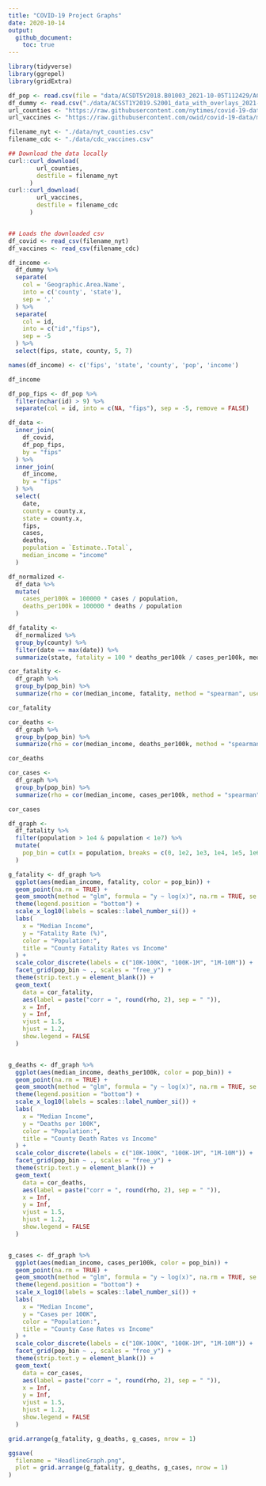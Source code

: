 ```yaml
---
title: "COVID-19 Project Graphs"
date: 2020-10-14
output:
  github_document:
    toc: true
---
```


```r
library(tidyverse)
library(ggrepel)
library(gridExtra)
```

```r
df_pop <- read.csv(file = "data/ACSDT5Y2018.B01003_2021-10-05T112429/ACSDT5Y2018.B01003_data_with_overlays_2021-10-05T112340.csv", skip = 1)
df_dummy <- read.csv("./data/ACSST1Y2019.S2001_data_with_overlays_2021-10-14T122803.csv", skip = 1)
url_counties <- "https://raw.githubusercontent.com/nytimes/covid-19-data/master/us-counties.csv"
url_vaccines <- "https://raw.githubusercontent.com/owid/covid-19-data/master/public/data/vaccinations/us_state_vaccinations.csv"

filename_nyt <- "./data/nyt_counties.csv"
filename_cdc <- "./data/cdc_vaccines.csv"

## Download the data locally
curl::curl_download(
        url_counties,
        destfile = filename_nyt
      )
curl::curl_download(
        url_vaccines,
        destfile = filename_cdc
      )


## Loads the downloaded csv
df_covid <- read_csv(filename_nyt)
df_vaccines <- read_csv(filename_cdc)

```
```r
df_income <-
  df_dummy %>%
  separate(
    col = 'Geographic.Area.Name',
    into = c('county', 'state'),
    sep = ','
  ) %>%
  separate(
    col = id,
    into = c("id","fips"),
    sep = -5
  ) %>%
  select(fips, state, county, 5, 7)

names(df_income) <- c('fips', 'state', 'county', 'pop', 'income')

df_income
```

```r
df_pop_fips <- df_pop %>% 
  filter(nchar(id) > 9) %>% 
  separate(col = id, into = c(NA, "fips"), sep = -5, remove = FALSE)

df_data <- 
  inner_join(
    df_covid,
    df_pop_fips,
    by = "fips"
  ) %>% 
  inner_join(
    df_income,
    by = "fips"
  ) %>%
  select(
    date,
    county = county.x,
    state = county.x,
    fips,
    cases,
    deaths,
    population = `Estimate..Total`,
    median_income = "income"
  )

df_normalized <-
  df_data %>% 
  mutate(
    cases_per100k = 100000 * cases / population, 
    deaths_per100k = 100000 * deaths / population
  )

df_fatality <- 
  df_normalized %>%
  group_by(county) %>% 
  filter(date == max(date)) %>% 
  summarize(state, fatality = 100 * deaths_per100k / cases_per100k, median_income, population, cases_per100k, deaths_per100k)
```

```r
cor_fatality <-
  df_graph %>%
  group_by(pop_bin) %>%
  summarize(rho = cor(median_income, fatality, method = "spearman", use = "pairwise.complete.obs"))

cor_fatality

cor_deaths <-
  df_graph %>%
  group_by(pop_bin) %>%
  summarize(rho = cor(median_income, deaths_per100k, method = "spearman", use = "pairwise.complete.obs"))

cor_deaths

cor_cases <-
  df_graph %>%
  group_by(pop_bin) %>%
  summarize(rho = cor(median_income, cases_per100k, method = "spearman", use = "pairwise.complete.obs"))

cor_cases

df_graph <- 
  df_fatality %>% 
  filter(population > 1e4 & population < 1e7) %>% 
  mutate(
    pop_bin = cut(x = population, breaks = c(0, 1e2, 1e3, 1e4, 1e5, 1e6, 1e7, 1e8))
  )
```

```r
g_fatality <- df_graph %>% 
  ggplot(aes(median_income, fatality, color = pop_bin)) +
  geom_point(na.rm = TRUE) +
  geom_smooth(method = "glm", formula = "y ~ log(x)", na.rm = TRUE, se = TRUE) +
  theme(legend.position = "bottom") +
  scale_x_log10(labels = scales::label_number_si()) +
  labs(
    x = "Median Income",
    y = "Fatality Rate (%)",
    color = "Population:",
    title = "County Fatality Rates vs Income"
  ) +
  scale_color_discrete(labels = c("10K-100K", "100K-1M", "1M-10M")) +
  facet_grid(pop_bin ~ ., scales = "free_y") +
  theme(strip.text.y = element_blank()) +
  geom_text(
    data = cor_fatality, 
    aes(label = paste("corr = ", round(rho, 2), sep = " ")), 
    x = Inf, 
    y = Inf,
    vjust = 1.5, 
    hjust = 1.2, 
    show.legend = FALSE
  )


g_deaths <- df_graph %>% 
  ggplot(aes(median_income, deaths_per100k, color = pop_bin)) +
  geom_point(na.rm = TRUE) +
  geom_smooth(method = "glm", formula = "y ~ log(x)", na.rm = TRUE, se = TRUE) +
  theme(legend.position = "bottom") +
  scale_x_log10(labels = scales::label_number_si()) +
  labs(
    x = "Median Income",
    y = "Deaths per 100K",
    color = "Population:",
    title = "County Death Rates vs Income"
  ) +
  scale_color_discrete(labels = c("10K-100K", "100K-1M", "1M-10M")) +
  facet_grid(pop_bin ~ ., scales = "free_y") +
  theme(strip.text.y = element_blank()) +
  geom_text(
    data = cor_deaths, 
    aes(label = paste("corr = ", round(rho, 2), sep = " ")), 
    x = Inf, 
    y = Inf,
    vjust = 1.5, 
    hjust = 1.2, 
    show.legend = FALSE
  )


g_cases <- df_graph %>% 
  ggplot(aes(median_income, cases_per100k, color = pop_bin)) +
  geom_point(na.rm = TRUE) +
  geom_smooth(method = "glm", formula = "y ~ log(x)", na.rm = TRUE, se = TRUE) +
  theme(legend.position = "bottom") +
  scale_x_log10(labels = scales::label_number_si()) +
  labs(
    x = "Median Income",
    y = "Cases per 100K",
    color = "Population:",
    title = "County Case Rates vs Income"
  ) +
  scale_color_discrete(labels = c("10K-100K", "100K-1M", "1M-10M")) +
  facet_grid(pop_bin ~ ., scales = "free_y") +
  theme(strip.text.y = element_blank()) +
  geom_text(
    data = cor_cases, 
    aes(label = paste("corr = ", round(rho, 2), sep = " ")), 
    x = Inf, 
    y = Inf,
    vjust = 1.5, 
    hjust = 1.2, 
    show.legend = FALSE
  )

grid.arrange(g_fatality, g_deaths, g_cases, nrow = 1)

ggsave(
  filename = "HeadlineGraph.png",
  plot = grid.arrange(g_fatality, g_deaths, g_cases, nrow = 1)
)
```









